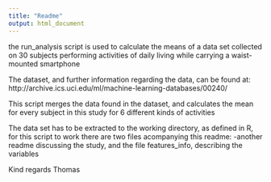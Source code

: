 ```yaml
---
title: "Readme"
output: html_document
---
```



the run_analysis script is used to calculate the means of a data set collected on 30 subjects performing activities of daily living while carrying a waist-mounted smartphone

The dataset, and further information regarding the data, can be found at: 
http://archive.ics.uci.edu/ml/machine-learning-databases/00240/

This script merges the data found in the dataset, and calculates the mean for every subject in this study for 6 different kinds of activities

The data set has to be extracted to the working directory, as defined in R, for this script to work
there are two files acompanying this readme: -another readme discussing the study, and the file features_info, describing the variables

Kind regards
Thomas